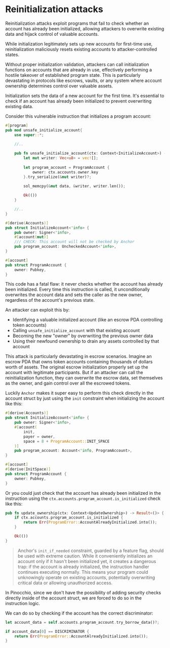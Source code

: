 
# Reinitialization attacks

Reinitialization attacks exploit programs that fail to check whether an account has already been initialized, allowing attackers to overwrite existing data and hijack control of valuable accounts. 

While initialization legitimately sets up new accounts for first-time use, reinitialization maliciously resets existing accounts to attacker-controlled states.

Without proper initialization validation, attackers can call initialization functions on accounts that are already in use, effectively performing a hostile takeover of established program state. This is particularly devastating in protocols like escrows, vaults, or any system where account ownership determines control over valuable assets.

Initialization sets the data of a new account for the first time. It's essential to check if an account has already been initialized to prevent overwriting existing data.

<ArticleSection name="Anchor" id="anchor" level="h2" />

Consider this vulnerable instruction that initializes a program account:

```rust
#[program]
pub mod unsafe_initialize_account{
    use super::*;
    
    //..

    pub fn unsafe_initialize_account(ctx: Context<InitializeAccount>) -> Result<()> {
        let mut writer: Vec<u8> = vec![];
        
        let program_account = ProgramAccount {
            owner: ctx.accounts.owner.key
        }.try_serialize(&mut writer)?;

        sol_memcpy(&mut data, &writer, writer.len());
    
        Ok(())
    }

    //..
}

#[derive(Accounts)]
pub struct InitializeAccount<'info> {
    pub owner: Signer<'info>,
    #[account(mut)]
    /// CHECK: This account will not be checked by Anchor
    pub program_account: UncheckedAccount<'info>,
}

#[account]
pub struct ProgramAccount {
    owner: Pubkey,
}
```

This code has a fatal flaw: it never checks whether the account has already been initialized. Every time this instruction is called, it unconditionally overwrites the account data and sets the caller as the new owner, regardless of the account's previous state.

An attacker can exploit this by:
- Identifying a valuable initialized account (like an escrow PDA controlling token accounts)
- Calling `unsafe_initialize_account` with that existing account
- Becoming the new "owner" by overwriting the previous owner data
- Using their newfound ownership to drain any assets controlled by that account

This attack is particularly devastating in escrow scenarios. Imagine an escrow PDA that owns token accounts containing thousands of dollars worth of assets. The original escrow initialization properly set up the account with legitimate participants. But if an attacker can call the reinitialization function, they can overwrite the escrow data, set themselves as the owner, and gain control over all the escrowed tokens.

Luckily `Anchor` makes it super easy to perform this check directly in the account struct by just using the `init` constraint when initializing the account like this:

```rust
#[derive(Accounts)]
pub struct InitializeAccount<'info> {
    pub owner: Signer<'info>,
    #[account(
        init,
        payer = owner,
        space = 8 + ProgramAccount::INIT_SPACE
    )]
    pub program_account: Account<'info, ProgramAccount>,
}

#[account]
#[derive(InitSpace)]
pub struct ProgramAccount {
    owner: Pubkey,
}
```

Or you could just check that the account has already been initialized in the instruction using the `ctx.accounts.program_account.is_initialized` check like this:

```rust
pub fn update_ownership(ctx: Context<UpdateOwnership>) -> Result<()> {
    if ctx.accounts.program_account.is_initialized {
        return Err(ProgramError::AccountAlreadyInitialized.into());
    }

    Ok(())
}
```

> Anchor's `init_if_needed` constraint, guarded by a feature flag, should be used with extreme caution. While it conveniently initializes an account only if it hasn't been initialized yet, it creates a dangerous trap: if the account is already initialized, the instruction handler continues executing normally. This means your program could unknowingly operate on existing accounts, potentially overwriting critical data or allowing unauthorized access.

<ArticleSection name="Pinocchio" id="pinocchio" level="h2" />

In Pinocchio, since we don't have the possibility of adding security checks directly inside of the account struct, we are forced to do so in the instruction logic. 

We can do so by checking if the account has the correct discriminator:

```rust
let account_data = self.accounts.program_account.try_borrow_data()?;

if account_data[0] == DISCRIMINATOR {
    return Err(ProgramError::AccountAlreadyInitialized.into());
}
```





